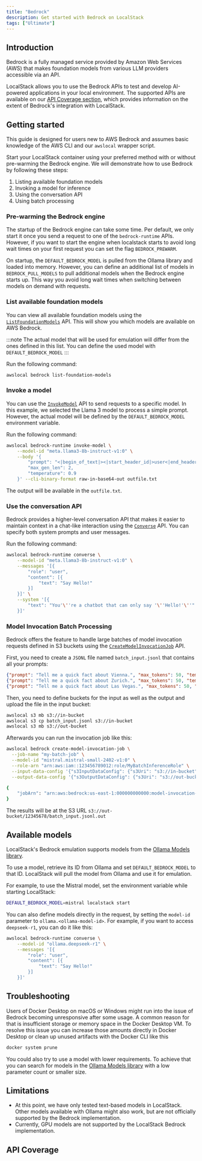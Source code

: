 ```yaml
---
title: "Bedrock"
description: Get started with Bedrock on LocalStack
tags: ["Ultimate"]
---
```



## Introduction

Bedrock is a fully managed service provided by Amazon Web Services (AWS) that makes foundation models from various LLM providers accessible via an API.

LocalStack allows you to use the Bedrock APIs to test and develop AI-powered applications in your local environment.
The supported APIs are available on our [API Coverage section](#api-coverage), which provides information on the extent of Bedrock's integration with LocalStack.

## Getting started

This guide is designed for users new to AWS Bedrock and assumes basic knowledge of the AWS CLI and our `awslocal` wrapper script.

Start your LocalStack container using your preferred method with or without pre-warming the Bedrock engine.
We will demonstrate how to use Bedrock by following these steps:

1. Listing available foundation models
2. Invoking a model for inference
3. Using the conversation API
4. Using batch processing

### Pre-warming the Bedrock engine

The startup of the Bedrock engine can take some time.
Per default, we only start it once you send a request to one of the `bedrock-runtime` APIs.
However, if you want to start the engine when localstack starts to avoid long wait times on your first request you can set the flag `BEDROCK_PREWARM`.

On startup, the `DEFAULT_BEDROCK_MODEL` is pulled from the Ollama library and loaded into memory.
However, you can define an additional list of models in `BEDROCK_PULL_MODELS` to pull additional models when the Bedrock engine starts up.
This way you avoid long wait times when switching between models on demand with requests.

### List available foundation models

You can view all available foundation models using the [`ListFoundationModels`](https://docs.aws.amazon.com/bedrock/latest/APIReference/API_ListFoundationModels.html) API.
This will show you which models are available on AWS Bedrock.

:::note
The actual model that will be used for emulation will differ from the ones defined in this list.
You can define the used model with `DEFAULT_BEDROCK_MODEL`
:::

Run the following command:

```bash
awslocal bedrock list-foundation-models
```

### Invoke a model

You can use the [`InvokeModel`](https://docs.aws.amazon.com/bedrock/latest/APIReference/API_runtime_InvokeModel.html) API to send requests to a specific model.
In this example, we selected the Llama 3 model to process a simple prompt.
However, the actual model will be defined by the `DEFAULT_BEDROCK_MODEL` environment variable.

Run the following command:

```bash
awslocal bedrock-runtime invoke-model \
    --model-id "meta.llama3-8b-instruct-v1:0" \
    --body '{
        "prompt": "<|begin_of_text|><|start_header_id|>user<|end_header_id|>\nSay Hello!\n<|eot_id|>\n<|start_header_id|>assistant<|end_header_id|>",
        "max_gen_len": 2,
        "temperature": 0.9
    }' --cli-binary-format raw-in-base64-out outfile.txt
```

The output will be available in the `outfile.txt`.

### Use the conversation API

Bedrock provides a higher-level conversation API that makes it easier to maintain context in a chat-like interaction using the [`Converse`](https://docs.aws.amazon.com/bedrock/latest/APIReference/API_runtime_Converse.html) API.
You can specify both system prompts and user messages.

Run the following command:

```bash
awslocal bedrock-runtime converse \
    --model-id "meta.llama3-8b-instruct-v1:0" \
    --messages '[{
        "role": "user",
        "content": [{
            "text": "Say Hello!"
        }]
    }]' \
    --system '[{
        "text": "You'\''re a chatbot that can only say '\''Hello!'\''"
    }]'
```

### Model Invocation Batch Processing

Bedrock offers the feature to handle large batches of model invocation requests defined in S3 buckets using the [`CreateModelInvocationJob`](https://docs.aws.amazon.com/bedrock/latest/APIReference/API_CreateModelInvocationJob.html) API.

First, you need to create a `JSONL` file named `batch_input.jsonl` that contains all your prompts:

```json
{"prompt": "Tell me a quick fact about Vienna.", "max_tokens": 50, "temperature": 0.5}
{"prompt": "Tell me a quick fact about Zurich.", "max_tokens": 50, "temperature": 0.5}
{"prompt": "Tell me a quick fact about Las Vegas.", "max_tokens": 50, "temperature": 0.5}
```

Then, you need to define buckets for the input as well as the output and upload the file in the input bucket:

```bash
awslocal s3 mb s3://in-bucket
awslocal s3 cp batch_input.jsonl s3://in-bucket
awslocal s3 mb s3://out-bucket
```

Afterwards you can run the invocation job like this:

```bash
awslocal bedrock create-model-invocation-job \
  --job-name "my-batch-job" \
  --model-id "mistral.mistral-small-2402-v1:0" \
  --role-arn "arn:aws:iam::123456789012:role/MyBatchInferenceRole" \
  --input-data-config '{"s3InputDataConfig": {"s3Uri": "s3://in-bucket"}}' \
  --output-data-config '{"s3OutputDataConfig": {"s3Uri": "s3://out-bucket"}}'
```


```bash title="Output"
{
    "jobArn": "arn:aws:bedrock:us-east-1:000000000000:model-invocation-job/12345678"
}
```

The results will be at the S3 URL `s3://out-bucket/12345678/batch_input.jsonl.out`

## Available models

LocalStack's Bedrock emulation supports models from the [Ollama Models library](https://ollama.com/search).

To use a model, retrieve its ID from Ollama and set `DEFAULT_BEDROCK_MODEL` to that ID.
LocalStack will pull the model from Ollama and use it for emulation.

For example, to use the Mistral model, set the environment variable while starting LocalStack:

```bash
DEFAULT_BEDROCK_MODEL=mistral localstack start
```

You can also define models directly in the request, by setting the `model-id` parameter to `ollama.<ollama-model-id>`.
For example, if you want to access `deepseek-r1`, you can do it like this:

```bash
awslocal bedrock-runtime converse \
    --model-id "ollama.deepseek-r1" \
    --messages '[{
        "role": "user",
        "content": [{
            "text": "Say Hello!"
        }]
    }]'
```

## Troubleshooting

Users of Docker Desktop on macOS or Windows might run into the issue of Bedrock becoming unresponsive after some usage.
A common reason for that is insufficient storage or memory space in the Docker Desktop VM.
To resolve this issue you can increase those amounts directly in Docker Desktop or clean up unused artifacts with the Docker CLI like this

```bash
docker system prune
```

You could also try to use a model with lower requirements.
To achieve that you can search for models in the [Ollama Models library](https://ollama.com/search) with a low parameter count or smaller size.

## Limitations

* At this point, we have only tested text-based models in LocalStack.
Other models available with Ollama might also work, but are not officially supported by the Bedrock implementation.
* Currently, GPU models are not supported by the LocalStack Bedrock implementation.

## API Coverage

<FeatureCoverage service="bedrock" client:load />
